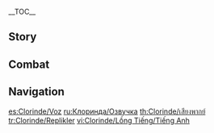 {{CharacterTabs}}
{{LanguageTabs}}
__TOC__
==Story==
{{VO/Story
|character           = Clorinde
|language            = en
|name                = Clorinde

<!-- Hello -->
|vo_01_01_title      = Hello
|vo_01_01_file       = VO_{language}{character} Hello.ogg
|vo_01_01_tx         = Greetings. I am Clorinde, a [[Champion Duelist]] of the [[Court of Fontaine]]. If you wish to hire my services, please state the nature of your dispute... You may leave out any extraneous details, those are no concern of mine.

<!-- Chats -->
|vo_02_01_title      = Chat: Opponents
|vo_02_01_file       = VO_{language}{character} Chat - Opponents.ogg
|vo_02_01_tx         = I've faced many opponents in my duels. Most of them, I defeated. The rest surrendered. ...Hm? No. I have never lost a duel.

|vo_02_02_title      = Chat: Champion Duelist
|vo_02_02_file       = VO_{language}{character} Chat - Champion Duelist.ogg
|vo_02_02_tx         = In my role as Champion Duelist, my opinions do not matter. For when I draw my blade, I am but an instrument of [[Fontaine]]'s law.

|vo_02_03_title      = Chat: Secret to Success
|vo_02_03_file       = VO_{language}{character} Chat - Secret to Success.ogg
|vo_02_03_tx         = A duel is a battle of wills, and the sword an extension of the duelist's spirit. If your heart recoils in fear, then your sword may as well be in its scabbard, because you will not wield it effectively against your foe.

<!-- Weather -->
|vo_03_01_title      = When It Rains
|vo_03_01_file       = VO_{language}{character} When It Rains.ogg
|vo_03_01_tx         = Prey will usually rest on rainy days. But not the hunter.

|vo_03_02_title      = After the Rain
|vo_03_02_file       = VO_{language}{character} After the Rain.ogg
|vo_03_02_tx         = The battle between wind and rain appears to have reached its end.

|vo_03_03_title      = When Thunder Strikes
|vo_03_03_file       = VO_{language}{character} When Thunder Strikes.ogg
|vo_03_03_tx         = Hopefully, that was the sound of one more villain being removed from the world.

|vo_03_04_title      = When It Snows
|vo_03_04_file       = VO_{language}{character} When It Snows.ogg
|vo_03_04_tx         = This is a new sight for me. A rather bleak one, I must say.

|vo_03_05_title      = In the Desert
|vo_03_05_file       = VO_{language}{character} In the Desert.ogg
|vo_03_05_tx         = ...I have never missed Fontaine so much in all my life.

<!-- Greetings -->
|vo_04_01_title      = Good Morning
|vo_04_01_file       = VO_{language}{character} Good Morning.ogg
|vo_04_01_tx         = Good morning. I'm going for coffee shortly, would you like to join me? I brought coffee cups &mdash; you can borrow one if you need.

|vo_04_02_title      = Good Afternoon
|vo_04_02_file       = VO_{language}{character} Good Afternoon.ogg
|vo_04_02_tx         = Apologies, I don't get off work till later. Here, take this sandwich. It'll keep the wolf from the door.

|vo_04_03_title      = Good Evening
|vo_04_03_file       = VO_{language}{character} Good Evening.ogg
|vo_04_03_tx         = I'm afraid I'm unable to share any wine recommendations with you. But I can recommend a few lesser-known restaurants that are well worth a visit.

|vo_04_04_title      = Good Night
|vo_04_04_file       = VO_{language}{character} Good Night.ogg
|vo_04_04_tx         = Goodnight. I'll be heading to bed as soon as I've completed my nightly weapon maintenance.

<!-- About -->
|vo_05_01_title      = About {character}: News Reports
|vo_05_01_file       = VO_{language}{character} About {character} - News Reports.ogg
|vo_05_01_tx         = Every newspaper is plagued by reporting that is neither particularly fair, nor remotely just. Some writers allow their views to be swayed by personal connections and promises of [[Mora]].<br>If you want to find out the truth of a situation, the best way is to go to the people directly involved. Ask your own questions, and come to your own conclusions.<br>At the very least, don't let other people's deceitful tongues serve as a substitute for your own brain.

|vo_05_02_title      = About {character}: Muskets and Swords
|vo_05_02_quest      = Silent Night
|vo_05_02_friendship = 4
|vo_05_02_file       = VO_{language}{character} About {character} - Muskets and Swords.ogg
|vo_05_02_tx         = My choice of weapons follows the [[Marechaussee Hunter]] tradition. A Musket to chase away my prey, and a sword to deliver it a fatal strike.<br>In duels, of course, I typically only use my sword. Once you set foot in the Duelists' Ring, there is nowhere to run, and therefore no need to chase you away.

<!-- About Us -->
|vo_06_01_title      = About Us: Ceremony
|vo_06_01_file       = VO_{language}{character} About Us - Ceremony.ogg
|vo_06_01_tx         = Before every duel, I wipe my sword down with a cloth soaked in a special cleaning liquid. It's partly to keep it in good working order, but it also helps me to remain calm and rid my mind of any intrusive thoughts.<br>You're a fellow sword-wielder. Do you have any similar rituals?

|vo_06_02_title      = About Us: People and the Shadow of Evil
|vo_06_02_friendship = 6
|vo_06_02_file       = VO_{language}{character} About Us - People and the Shadow of Evil.ogg
|vo_06_02_tx         = Many of my habits are customs I've adopted from the Marechaussee Hunter tradition. They fought against monsters, while I fight against lawbreakers. But monsters are evil by nature, it is all they know. The same cannot be said for the corrupt of humanity, who have the ability and opportunity to do good, yet willingly choose the path of evil.<br>And you? What is your reason for carrying a blade?

<!-- Miscellany I -->
|vo_07_01_title      = About the [[Vision]]
|vo_07_01_friendship = 4
|vo_07_01_file       = VO_{language}{character} About the Vision.ogg
|vo_07_01_tx         = After I received my Vision, the amount of people surrendering to me in duels went up substantially. Some duelists even think I use it as an intimidation tactic.<br>I always thought my undefeated track record was enough of an intimidation tactic. Perhaps I should aim to win more dramatically in future duels.

|vo_07_02_title      = Something to Share
|vo_07_02_file       = VO_{language}{character} Something to Share.ogg
|vo_07_02_tx         = I've seen many people get into a dispute over the most trivial thing, take it as a grave affront to their personal dignity, and end up bringing the matter to court. As if that's not already ridiculous enough, they then opt for a duel.<br>As a Champion Duelist, I have no qualms about settling matters of honor with a duel. Still... How can I put this? For the average citizen of Fontaine, I would have thought that questions like whether [[Marcotte]] really belongs in coffee are not so crucial to resolve that they warrant the drawing of swords...

|vo_07_03_title      = Interesting Things
|vo_07_03_file       = VO_{language}{character} Interesting Things.ogg
|vo_07_03_tx         = You've seen [[Bloatty Floatties]] before, yes? It's hard to predict where they will fly to and how fast, which makes them good for target practice. Or rather, they would be, if you didn't have to go out into the wild to find one... If only someone out there was willing to cultivate them domestically.

<!-- About Others -->
|vo_08_01_title      = About [[Charlotte]]
|vo_08_01_friendship = 4
|vo_08_01_file       = VO_{language}{character} About Charlotte.ogg
|vo_08_01_tx         = Charlotte is one of the more tactful journalists out there. I don't have anything negative to say about her.<br>Unlike some, she doesn't ambush me with her [[Kamera]] on my way to work, or follow me to the coffee shop to report on what I'm drinking today... And most commendably of all, she is well aware that I do not do interviews and doesn't nag me about it continuously.
|vo_08_01_mention    = Charlotte

|vo_08_02_title      = About [[Furina]]
|vo_08_02_quest      = Masquerade of the Guilty
|vo_08_02_friendship = 4
|vo_08_02_file       = VO_{language}{character} About Furina.ogg
|vo_08_02_tx         = In the past, I always stood behind her at tea parties, sword at the ready. But now, I get to sit at the table and enjoy the tea and treats along with her.<br>I'm now beginning to understand why she complains all the time about how hard it is to maintain her physique.
|vo_08_02_mention    = Furina

|vo_08_03_title      = About [[Navia]]
|vo_08_03_quest      = Silent Night
|vo_08_03_friendship = 4
|vo_08_03_file       = VO_{language}{character} About Navia.ogg
|vo_08_03_tx         = Navia's been in a good mood lately. It seems like every other day she's asking me to join her at [[Tabletop Troupe]] for a new script.<br>The story is always so different. Save for the few times when I've taken the role of Game Master, I often play in character and join her on the adventure. But I do try to avoid playing any characters from the court, so as not to make the atmosphere too serious...
|vo_08_03_mention    = Navia

|vo_08_04_title      = About [[Neuvillette]]
|vo_08_04_friendship = 4
|vo_08_04_file       = VO_{language}{character} About Neuvillette.ogg
|vo_08_04_tx         = No one is in any doubt as to the Iudex's authority. He always delivers a fair verdict &mdash; and when necessary, I will reiterate the fairness of this verdict with my sword.
|vo_08_04_mention    = Neuvillette

|vo_08_05_title      = About [[Chevreuse]]
|vo_08_05_friendship = 4
|vo_08_05_file       = VO_{language}{character} About Chevreuse.ogg
|vo_08_05_tx         = Ah yes, Captain Chevreuse. That's a name I've heard before. She has been landed with lawsuits on several occasions, after being accused of using excessive force when arresting culprits. She refuted the allegations just as forcefully during her testimony, leaving the plaintiff speechless. I think she's outstanding.
|vo_08_05_mention    = Chevreuse

|vo_08_06_title      = About [[Lyney]]
|vo_08_06_friendship = 4
|vo_08_06_file       = VO_{language}{character} About Lyney.ogg
|vo_08_06_tx         = I have to applaud the great magician for the level of professionalism he displays in his craft. If I ever have the time, I would very much like to enjoy one of his shows as a regular audience member.
|vo_08_06_mention    = Lyney

|vo_08_07_title      = About [[Freminet]]
|vo_08_07_quest      = Cataclysm's Quickening
|vo_08_07_friendship = 4
|vo_08_07_file       = VO_{language}{character} About Freminet.ogg
|vo_08_07_tx         = One day, I received a parcel containing a miniature mechanical toy and a thank-you card. The toy was exquisitely made. I must thank Mr. Freminet in person when I get the opportunity... Hm? The opportunity may be hard to come by, you say? Very well, then I too shall write a thank-you card. Please pass it on to him for me.
|vo_08_07_mention    = Freminet

|vo_08_08_title      = About [[Chiori]]
|vo_08_08_friendship = 4
|vo_08_08_file       = VO_{language}{character} About Chiori.ogg
|vo_08_08_tx         = I've bought clothes from [[Chioriya Boutique|her store]] before. They're good quality. But most of the time, I prefer to wear my work uniform. Partly because it serves to clearly communicate my identity, and partly because I like things that are familiar. Just like my sword, this uniform is familiar and functional &mdash; I have no desire to change it.
|vo_08_08_mention    = Chiori

|vo_08_09_title      = About [[Wriothesley]]
|vo_08_09_friendship = 4
|vo_08_09_file       = VO_{language}{character} About Wriothesley.ogg
|vo_08_09_tx         = Managing the [[Fortress of Meropide]] is no mean feat. Wriothesley is undoubtedly a highly capable person if he can maintain relative stability in a place like that.<br>I highly suspect that he keeps quiet about some of the methods he uses, but there's no way we can know.
|vo_08_09_mention    = Wriothesley

|vo_08_10_title      = About [[Sigewinne]]
|vo_08_10_friendship = 4
|vo_08_10_file       = VO_{language}{character} About Sigewinne.ogg
|vo_08_10_tx         = Miss Sigewinne is an excellent nurse, equally adept at treating the injured and comforting the distressed. I'm sure that her kind and loving nature brings out what little good there may be even in the vilest offenders of the Fortress of Meropide.<br>And maybe that just might serve as enough of a motivation for them to change their ways.
|vo_08_10_mention    = Sigewinne

|vo_08_11_title      = About [[Emilie]]
|vo_08_11_friendship = 4
|vo_08_11_file       = VO_{language}{character} About Emilie.ogg
|vo_08_11_tx         = I've heard that she's a perfumer. I've also heard a little about her true profession. I saw her out on the street once. She was stroking a little dog, and had a gentle smile on her face. We nodded at each other, then each went our separate ways.
|vo_08_11_mention    = Emilie

<!-- More About -->
|vo_09_01_title      = More About {character}: I
|vo_09_01_file       = VO_{language}{character} More About {character} - 01.ogg
|vo_09_01_tx         = A Champion Duelist's job is not that complicated. In fact, you could say it's one of the simplest jobs there is. Defeat your opponent, as requested by the Trial Court. That's all there is to it.<br>...Perhaps that's why some people colloquially refer to me as an "executioner."

|vo_09_02_title      = More About {character}: II
|vo_09_02_friendship = 3
|vo_09_02_file       = VO_{language}{character} More About {character} - 02.ogg
|vo_09_02_tx         = I always do what I can to ensure every duel is a fair fight. If my opponent has impaired vision, I cover my eyes. If their mobility is limited, I restrict my range of movement. Whatever happens, every duel I participate in must be fair.

|vo_09_03_title      = More About {character}: III
|vo_09_03_friendship = 4
|vo_09_03_file       = VO_{language}{character} More About {character} - 03.ogg
|vo_09_03_tx         = I've lost count of how many times I've had people surrender right before the duel begins. When someone lacks the courage even to draw their weapon, I'm inclined to think that whatever grievance and claims of reputational damage brought them to this point are just the skewed opinions of a self-serving individual.<br>Long before they face me, they are the architects of their own defeat. I needn't make a move when someone is a prisoner of their own soul.

|vo_09_04_title      = More About {character}: IV
|vo_09_04_friendship = 5
|vo_09_04_file       = VO_{language}{character} More About {character} - 04.ogg
|vo_09_04_tx         = Have you ever seen a guilty person on trial? In my experience, they always twist the truth in an effort to protest their innocence. Violence is explained away as virtue, and evil as good... But whatever their excuse, it always ends the same way: "It was a momentary lapse of judgement, but anyone else in my position would have done the same thing, so don't single me out for punishment."<br>They seek to hide their own foulness by smearing it on everyone else too.<br>Their lies must be demolished, and the court cleansed of their filth. And that is exactly why I became a Champion Duelist.

|vo_09_05_title      = More About {character}: V
|vo_09_05_friendship = 6
|vo_09_05_file       = VO_{language}{character} More About {character} - 05.ogg
|vo_09_05_tx         = I've seen many people seek compassion from the court. No disrespect to them, but they're looking in the wrong place.<br>The court is a place of impartial justice. And justice... must always remain indifferent, or it cannot prevail.<br>Justice is too easily led astray once human emotion enters the mix. If impartial judgment were to give way to vindictive punishment, vindictiveness at the hand of the court would be every bit as cruel as the crimes perpetrated by lawbreakers.

<!-- Miscellany II -->
|vo_10_01_title      = {character}'s Hobbies
|vo_10_01_quest      = Silent Night
|vo_10_01_file       = VO_{language}{character} Hobbies.ogg
|vo_10_01_tx         = Unlike my work as a duelist, being a Game Master in Tabletop Troupe gives me the freedom to stay outside of the story itself. and observe people's reactions without getting personally involved in all the drama. I create and control the world in which they operate... Hmm? Like watching a caged animal caught on a hunt? That's an interesting angle... I'd never thought of it like that before. But I would never give the players a hard time &mdash; I just want them to enjoy the story. So it's quite different from hunting.

|vo_10_02_title      = {character}'s Troubles
|vo_10_02_file       = VO_{language}{character} Troubles.ogg
|vo_10_02_tx         = I do hope those journalists stop harassing me while I'm just trying to enjoy a cup of coffee, buy a bunch of flowers, or read a book. Otherwise, I may have to file a lawsuit to make an example of one or two of them. If they request a duel, I'll make them bring their Kamera, and in the interest of fairness, I too will bring only a Kamera.

|vo_10_03_title      = Favorite Food
|vo_10_03_file       = VO_{language}{character} Favorite Food.ogg
|vo_10_03_tx         = I like meaty dishes in general, but only if the meat is fresh. There's nothing like the flavor of freshly hunted meat cooked over the grill with a little salt to taste and a portion of sour fruits on the side. You should come hunting with me some time, I'll cook for you.

|vo_10_04_title      = Least Favorite Food
|vo_10_04_file       = VO_{language}{character} Least Favorite Food.ogg
|vo_10_04_tx         = I don't enjoy fish. There's too many bones, and I can't stand the smell... Maybe it's because I had my fill of fish as a child.

<!-- Receiving a Gift -->
|vo_11_01_title      = Receiving a Gift: I
|vo_11_01_file       = VO_{language}{character} Receiving a Gift - 01.ogg
|vo_11_01_tx         = The flavor is perfect. Exactly how I like it. Don't let the journalists or gourmets in on this though &mdash; they only know how to appreciate food through the lens of a Kamera or the words of a newspaper article.

|vo_11_02_title      = Receiving a Gift: II
|vo_11_02_file       = VO_{language}{character} Receiving a Gift - 02.ogg
|vo_11_02_tx         = Mm, this is fine food. I'll enjoy it slowly so it lasts longer.

|vo_11_03_title      = Receiving a Gift: III
|vo_11_03_file       = VO_{language}{character} Receiving a Gift - 03.ogg
|vo_11_03_tx         = ...You're lucky this wasn't served in a restaurant, or the diners would be complaining to the chef.

<!-- Birthday -->
|vo_12_01_title      = Birthday
|vo_12_01_file       = VO_{language}{character} Birthday - Aether.ogg
|vo_12_01_tx         = {{A|VO Clorinde Birthday - Lumine.ogg}} Happy Birthday. I have a gift for you &mdash; it's a short-sword necklace that I made myself.<br>In the Marechaussee Hunters' tradition, on a new member's first birthday as a hunter, {{MC|m=his|f=her}} mentor will make {{MC|m=him|f=her}} a short-sword necklace with {{MC|m=his|f=her}} name engraved, to be worn with the sword hanging over the chest. This is to symbolize interrogating {{MC|m=his|f=her}} own heart at swordpoint: Will I tread the path of treachery, is there doubt in my heart, or am I resolved to eradicate all evil?<br>Though you're not a Marechaussee Hunter, I believe that you're committed, like I am, to fighting the good fight.<br>Why a sword, and not a musket? Because guns can misfire. Also, there's something a little inelegant about interrogating your heart at gunpoint.

<!-- Feelings About Ascension -->
|vo_13_01_title      = Feelings About Ascension: Intro
|vo_13_01_ascension  = 1
|vo_13_01_file       = VO_{language}{character} Feelings About Ascension - 01.ogg
|vo_13_01_tx         = Interesting... This is certainly an improvement.

|vo_13_02_title      = Feelings About Ascension: Building Up
|vo_13_02_ascension  = 2
|vo_13_02_file       = VO_{language}{character} Feelings About Ascension - 02.ogg
|vo_13_02_tx         = Even my sword feels more at home in my hand now. Like an extension of my own body.

|vo_13_03_title      = Feelings About Ascension: Climax
|vo_13_03_ascension  = 4
|vo_13_03_file       = VO_{language}{character} Feelings About Ascension - 03.ogg
|vo_13_03_tx         = I feel like my eyesight just improved... Let me do a test-shot on that leaf over there.

|vo_13_04_title      = Feelings About Ascension: Conclusion
|vo_13_04_ascension  = 6
|vo_13_04_file       = VO_{language}{character} Feelings About Ascension - 04.ogg
|vo_13_04_tx         = As a warrior yourself, I don't believe you require my help. But should you ever wish to borrow my strength, I will fight for you with everything I have. As always.
}}

==Combat==
{{Combat VO
|character           = Clorinde
|language            = en

<!-- Elemental Skill -->
|skill_1_tx          = Ready.
|skill_2_tx          = Loaded.
|skill_3_tx          = Into the shadows!

<!-- Elemental Burst -->
|burst_1_tx          = Hunt them down!
|burst_2_tx          = Time to testify.
|burst_3_tx          = Where evil lurks, shoot on sight!

<!-- Sprint Start -->
|sprint-s_1_file     = Sprint Start 01,Sprint Start 02,Sprint Start 03

<!-- Deploying Wind Glider -->
|glider_1_file       = Deploying Wind Glider 01,Deploying Wind Glider 02,Deploying Wind Glider 03

<!-- Opening Treasure Chest -->
|chest_1_tx          = A stroke of good luck. And a very welcome one.
|chest_2_tx          = If these items are unclaimed, we may take them without controversy.
|chest_3_tx          = First to find gets to stake their claim. Seems fair.

<!-- Low HP -->
|low-hp_1_tx         = Time to finish this.
|low-hp_2_tx         = This is sheer anarchy...
|low-hp_3_tx         = ...What a disgrace.

<!-- Ally Low HP -->
|ally-low-hp_1_tx    = Retreat!
|ally-low-hp_2_tx    = I'll take over. Get to safety.

<!-- Fallen -->
|fallen_1_tx         = The victor... is declared...
|fallen_2_tx         = I am... defeated...
|fallen_3_tx         = You've cleared your name...

<!-- Light Hit Taken -->
|hit-l_1_tx          = A sharp shooter.
|hit-l_1_file        = Light Hit Taken 02
|hit-l_2_file        = Light Hit Taken 01,Light Hit Taken 03,Light Hit Taken 04,Light Hit Taken 05,Light Hit Taken 06

<!-- Heavy Hit Taken -->
|hit-h_1_tx          = Enough!
|hit-h_1_file        = Heavy Hit Taken 02
|hit-h_2_file        = Heavy Hit Taken 01,Heavy Hit Taken 03,Heavy Hit Taken 04,Heavy Hit Taken 05,Heavy Hit Taken 06

<!-- Joining Party -->
|join_1_tx           = Per your wishes.
|join_2_tx           = Need to hire a duelist?
|join_3_tx           = My blade will lead us through the shadows.

<!-- Character Idles -->
|idle_1_file         = 

<!-- Light Attack -->
|atk-l_1_file        = Light Attack 01,Light Attack 02,Light Attack 03,Light Attack 04,Light Attack 05,Light Attack 06,Light Attack 07

<!-- Mid Attack -->
|atk-m_1_file        = Mid Attack 01,Mid Attack 02,Mid Attack 03

<!-- Heavy Attack -->
|atk-h_1_file        = Heavy Attack 01,Heavy Attack 02,Heavy Attack 03

<!-- Climbing -->
|climb_1_file        = Climbing 01,Climbing 02,Climbing 03

<!-- Climbing Breath -->
|climb-b_1_file      = Climbing Breath 01,Climbing Breath 02,Climbing Breath 03

<!-- Jumping -->
|jump_1_file         = Jumping 01,Jumping 02,Jumping 03,Jumping 04,Jumping 05
}}

==Navigation==
{{Character Navbox|VO}}

[[es:Clorinde/Voz]]
[[ru:Клоринда/Озвучка]]
[[th:Clorinde/เสียงพากย์]]
[[tr:Clorinde/Replikler]]
[[vi:Clorinde/Lồng Tiếng/Tiếng Anh]]